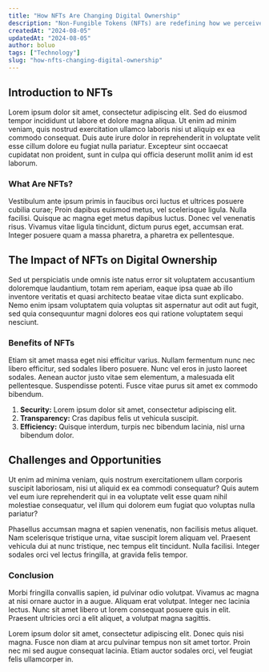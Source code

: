 ```yaml
---
title: "How NFTs Are Changing Digital Ownership"
description: "Non-Fungible Tokens (NFTs) are redefining how we perceive and handle digital ownership across various industries."
createdAt: "2024-08-05"
updatedAt: "2024-08-05"
author: boluo
tags: ["Technology"]
slug: "how-nfts-changing-digital-ownership"
---
```


## Introduction to NFTs

Lorem ipsum dolor sit amet, consectetur adipiscing elit. Sed do eiusmod tempor incididunt ut labore et dolore magna aliqua. Ut enim ad minim veniam, quis nostrud exercitation ullamco laboris nisi ut aliquip ex ea commodo consequat. Duis aute irure dolor in reprehenderit in voluptate velit esse cillum dolore eu fugiat nulla pariatur. Excepteur sint occaecat cupidatat non proident, sunt in culpa qui officia deserunt mollit anim id est laborum.

### What Are NFTs?

Vestibulum ante ipsum primis in faucibus orci luctus et ultrices posuere cubilia curae; Proin dapibus euismod metus, vel scelerisque ligula. Nulla facilisi. Quisque ac magna eget metus dapibus luctus. Donec vel venenatis risus. Vivamus vitae ligula tincidunt, dictum purus eget, accumsan erat. Integer posuere quam a massa pharetra, a pharetra ex pellentesque.

## The Impact of NFTs on Digital Ownership

Sed ut perspiciatis unde omnis iste natus error sit voluptatem accusantium doloremque laudantium, totam rem aperiam, eaque ipsa quae ab illo inventore veritatis et quasi architecto beatae vitae dicta sunt explicabo. Nemo enim ipsam voluptatem quia voluptas sit aspernatur aut odit aut fugit, sed quia consequuntur magni dolores eos qui ratione voluptatem sequi nesciunt.

### Benefits of NFTs

Etiam sit amet massa eget nisi efficitur varius. Nullam fermentum nunc nec libero efficitur, sed sodales libero posuere. Nunc vel eros in justo laoreet sodales. Aenean auctor justo vitae sem elementum, a malesuada elit pellentesque. Suspendisse potenti. Fusce vitae purus sit amet ex commodo bibendum.

1. **Security:** Lorem ipsum dolor sit amet, consectetur adipiscing elit.
2. **Transparency:** Cras dapibus felis ut vehicula suscipit.
3. **Efficiency:** Quisque interdum, turpis nec bibendum lacinia, nisl urna bibendum dolor.

## Challenges and Opportunities

Ut enim ad minima veniam, quis nostrum exercitationem ullam corporis suscipit laboriosam, nisi ut aliquid ex ea commodi consequatur? Quis autem vel eum iure reprehenderit qui in ea voluptate velit esse quam nihil molestiae consequatur, vel illum qui dolorem eum fugiat quo voluptas nulla pariatur?

Phasellus accumsan magna et sapien venenatis, non facilisis metus aliquet. Nam scelerisque tristique urna, vitae suscipit lorem aliquam vel. Praesent vehicula dui at nunc tristique, nec tempus elit tincidunt. Nulla facilisi. Integer sodales orci vel lectus fringilla, at gravida felis tempor.

### Conclusion

Morbi fringilla convallis sapien, id pulvinar odio volutpat. Vivamus ac magna at nisi ornare auctor in a augue. Aliquam erat volutpat. Integer nec lacinia lectus. Nunc sit amet libero ut lorem consequat posuere quis in elit. Praesent ultricies orci a elit aliquet, a volutpat magna sagittis.

Lorem ipsum dolor sit amet, consectetur adipiscing elit. Donec quis nisi magna. Fusce non diam at arcu pulvinar tempus non sit amet tortor. Proin nec mi sed augue consequat lacinia. Etiam auctor sodales orci, vel feugiat felis ullamcorper in.

